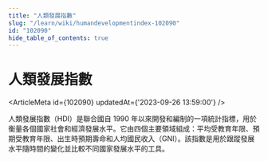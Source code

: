 ```yaml
---
title: "人類發展指數"
slug: "/learn/wiki/humandevelopmentindex-102090"
id: "102090"
hide_table_of_contents: true
---
```



# 人類發展指數

<ArticleMeta id={102090} updatedAt={'2023-09-26 13:59:00'} />
<div className='border-solid border-b border-t-0 my-4 border-[var(--ifm-color-gray-300)]' />

人類發展指數（HDI）是聯合國自 1990 年以來開發和編制的一項統計指標，用於衡量各個國家社會和經濟發展水平。它由四個主要領域組成：平均受教育年限、預期受教育年限、出生時預期壽命和人均國民收入（GNI）。該指數是用於跟蹤發展水平隨時間的變化並比較不同國家發展水平的工具。
